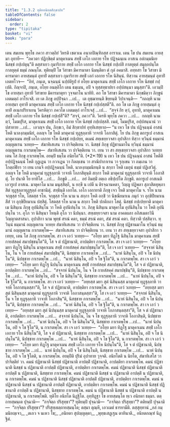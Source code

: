 ```yaml
---
title: "1.3.2 ทุติยอนิยตสิกฺขาปท"
tableOfContents: false
sidebar:
  order: 2
type: "tipitaka"
basket: "vi"
book: "para"
---
```



<DynamicBreadcrumb />

<Division number="452" book="para" e="ch" v="1" p="289">

<Paragraph number="1829" book="para">
เตน สมเยน พุทฺโธ ภควา สาวตฺถิยํ วิหรติ เชตวเน อนาถปิณฺฑิกสฺส อาราเม. เตน โข ปน สมเยน อายสฺมา อุทายี—  “ภควตา ปฏิกฺขิตฺตํ มาตุคาเมน สทฺธิํ เอโก เอกาย รโห ปฏิจฺฉนฺเน อาสเน อลํกมฺมนิเย นิสชฺชํ กปฺเปตุนฺ”ติ ตสฺสาเยว กุมาริกาย สทฺธิํ เอโก เอกาย รโห นิสชฺชํ กปฺเปสิ กาลยุตฺตํ สมุลฺลปนฺโต กาลยุตฺตํ ธมฺมํ ภณนฺโต. ทุติยมฺปิ โข วิสาขา มิคารมาตา นิมนฺติตา ตํ กุลํ อคมาสิ. อทฺทสา โข วิสาขา มิคารมาตา อายสฺมนฺตํ อุทายิํ ตสฺสาเยว กุมาริกาย สทฺธิํ เอกํ เอกาย รโห นิสินฺนํ. ทิสฺวาน อายสฺมนฺตํ อุทายิํ เอตทโวจ—  “อิทํ, ภนฺเต, นจฺฉนฺนํ นปฺปติรูปํ ยํ อโยฺย มาตุคาเมน สทฺธิํ เอโก เอกาย รโห นิสชฺชํ กปฺเปติ. กิญฺจาปิ, ภนฺเต, อโยฺย อนตฺถิโก เตน ธมฺเมน, อปิ จ ทุสฺสทฺธาปยา อปฺปสนฺนา มนุสฺสา”ติ. เอวมฺปิ โข อายสฺมา อุทายี วิสาขาย มิคารมาตุยา วุจฺจมาโน นาทิยิ. อถ โข วิสาขา มิคารมาตา นิกฺขมิตฺวา ภิกฺขูนํ เอตมตฺถํ อาโรเจสิ. เย เต ภิกฺขู อปฺปิจฺฉา …เป…  เต อุชฺฌายนฺติ ขิยฺยนฺติ วิปาเจนฺติ—  “กถญฺหิ นาม อายสฺมา อุทายี มาตุคาเมน สทฺธิํ เอโก เอกาย รโห นิสชฺชํ กปฺเปสฺสตี”ติ.
</Paragraph>

<Paragraph number="1830" book="para">
อถ โข เต ภิกฺขู อายสฺมนฺตํ อุทายิํ อเนกปริยาเยน วิครหิตฺวา ภควโต เอตมตฺถํ อาโรเจสุํ …เป…  “สจฺจํ กิร ตฺวํ, อุทายิ, มาตุคาเมน สทฺธิํ เอโก เอกาย รโห นิสชฺชํ กปฺเปสี”ติ? “สจฺจํ, ภควา”ติ. วิครหิ พุทฺโธ ภควา …เป…  กถญฺหิ นาม ตฺวํ, โมฆปุริส, มาตุคาเมน สทฺธิํ เอโก เอกาย รโห นิสชฺชํ กปฺเปสฺสสิ. เนตํ, โมฆปุริส, อปฺปสนฺนานํ วา ปสาทาย …เป…  เอวญฺจ ปน, ภิกฺขเว, อิมํ สิกฺขาปทํ อุทฺทิเสยฺยาถ—
</Paragraph>

</Division>
<Division number="453" book="para" e="ch" v="1" p="290">

<Paragraph number="1831" book="para">
<Emphasis>“น เหว โข ปน ปฏิจฺฉนฺนํ อาสนํ โหติ นาลงฺกมฺมนิยํ, อลญฺจ โข โหติ มาตุคามํ ทุฏฺฐุลฺลาหิ วาจาหิ โอภาสิตุํ. โย ปน ภิกฺขุ ตถารูเป อาสเน มาตุคาเมน สทฺธิํ เอโก เอกาย รโห นิสชฺชํ กปฺเปยฺย, ตเมนํ สทฺเธยฺยวจสา อุปาสิกา ทิสฺวา ทฺวินฺนํ ธมฺมานํ อญฺญตเรน วเทยฺย—  สํฆาทิเสเสน วา ปาจิตฺติเยน วา. นิสชฺชํ ภิกฺขุ ปฏิชานมาโน ทฺวินฺนํ ธมฺมานํ อญฺญตเรน กาเรตพฺโพ—  สํฆาทิเสเสน วา ปาจิตฺติเยน วา. เยน วา สา สทฺเธยฺยวจสา อุปาสิกา วเทยฺย เตน โส ภิกฺขุ กาเรตพฺโพ. อยมฺปิ ธมฺโม อนิยโต”</Emphasis>ติ. (*2*:<Emphasis>19</Emphasis>)
</Paragraph>

</Division>
<Division number="454" book="para" e="ch" v="1" p="290">

<Paragraph number="1832" book="para">
<Emphasis>น เหว โข ปน ปฏิจฺฉนฺนํ อาสนํ โหตี</Emphasis>ติ อปฺปฏิจฺฉนฺนํ โหติ กุฏฺเฏน วา กวาเฏน วา กิลญฺเชน วา สาณิปากาเรน วา รุกฺเขน วา ถมฺเภน วา โกตฺถฬิยา วา เยน เกนจิ อปฺปฏิจฺฉนฺนํ โหติ.
</Paragraph>

<Paragraph number="1833" book="para">
<Emphasis>นาลงฺกมฺมนิยนฺ</Emphasis>ติ น สกฺกา โหติ เมถุนํ ธมฺมํ ปฏิเสวิตุํ.
</Paragraph>

<Paragraph number="1834" book="para">
<Emphasis>อลญฺจ โข โหติ มาตุคามํ ทุฏฺฐุลฺลาหิ วาจาหิ โอภาสิตุนฺ</Emphasis>ติ สกฺกา โหติ มาตุคามํ ทุฏฺฐุลฺลาหิ วาจาหิ โอภาสิตุํ.
</Paragraph>

<Paragraph number="1835" book="para">
<Emphasis>โย ปนา</Emphasis>ติ โย ยาทิโส …เป…  <Emphasis>ภิกฺขู</Emphasis>ติ …เป…  อยํ อิมสฺมิํ อตฺเถ อธิปฺเปโต ภิกฺขูติ.
</Paragraph>

<Paragraph number="1836" book="para">
<Emphasis>ตถารูเป อาสเน</Emphasis>ติ เอวรูเป อาสเน.
</Paragraph>

<Paragraph number="1837" book="para">
<Emphasis>มาตุคาโม</Emphasis> นาม มนุสฺสิตฺถี, น ยกฺขี น เปตี น ติรจฺฉานคตา, วิญฺญู ปฏิพลา สุภาสิตทุพฺภาสิตํ ทุฏฺฐุลฺลาทุฏฺฐุลฺลํ อาชานิตุํ.
</Paragraph>

<Paragraph number="1838" book="para">
<Emphasis>สทฺธินฺ</Emphasis>ติ เอกโต.
</Paragraph>

<Paragraph number="1839" book="para">
<Emphasis>เอโก เอกายา</Emphasis>ติ ภิกฺขุ เจว โหติ มาตุคาโม จ.
</Paragraph>

<Paragraph number="1840" book="para">
<Emphasis>รโห</Emphasis> นาม จกฺขุสฺส รโห, โสตสฺส รโห. <Emphasis>จกฺขุสฺส รโห</Emphasis> นาม น สกฺกา โหติ อกฺขิํ วา นิขณียมาเน ภมุกํ วา อุกฺขิปียมาเน สีสํ วา อุกฺขิปียมาเน ปสฺสิตุํ. <Emphasis>โสตสฺส รโห</Emphasis> นาม น สกฺกา โหติ ปกติกถา โสตุํ.
</Paragraph>

<Paragraph number="1841" book="para">
<Emphasis>นิสชฺชํ กปฺเปยฺยา</Emphasis>ติ มาตุคาเม นิสินฺเน ภิกฺขุ อุปนิสินฺโน วา โหติ อุปนิปนฺโน วา. ภิกฺขุ นิสินฺเน มาตุคาโม อุปนิสินฺโน วา โหติ อุปนิปนฺโน วา. อุโภ วา นิสินฺนา โหนฺติ อุโภ วา นิปนฺนา.
</Paragraph>

<Paragraph number="1842" book="para">
<Emphasis>สทฺเธยฺยวจสา</Emphasis> นาม อาคตผลา อภิสเมตาวินี วิญฺญาตสาสนา.
</Paragraph>

<Paragraph number="1843" book="para">
<Emphasis>อุปาสิกา</Emphasis> นาม พุทฺธํ สรณํ คตา, ธมฺมํ สรณํ คตา, สํฆํ สรณํ คตา.
</Paragraph>

<Paragraph number="1844" book="para">
<Emphasis>ทิสฺวา</Emphasis>ติ ปสฺสิตฺวา.
</Paragraph>

<Paragraph number="1845" book="para">
<Emphasis>ทฺวินฺนํ ธมฺมานํ อญฺญตเรน วเทยฺย สํฆาทิเสเสน วา ปาจิตฺติเยน วา</Emphasis>. นิสชฺชํ ภิกฺขุ ปฏิชานมาโน ทฺวินฺนํ ธมฺมานํ อญฺญตเรน กาเรตพฺโพ—  สํฆาทิเสเสน วา ปาจิตฺติเยน วา. เยน วา สา สทฺเธยฺยวจสา อุปาสิกา วเทยฺย, เตน โส ภิกฺขุ กาเรตพฺโพ.
</Paragraph>

</Division>
<Division number="455" book="para" e="ch" v="1" p="291">

<Paragraph number="1846" book="para">
สา เจ เอวํ วเทยฺย—  “อโยฺย มยา ทิฏฺโฐ นิสินฺโน มาตุคาเมน สทฺธิํ กายสํสคฺคํ สมาปชฺชนฺโต”ติ, โส จ ตํ ปฏิชานาติ, อาปตฺติยา กาเรตพฺโพ. สา เจ เอวํ วเทยฺย—  “อโยฺย มยา ทิฏฺโฐ นิสินฺโน มาตุคาเมน สทฺธิํ กายสํสคฺคํ สมาปชฺชนฺโต”ติ, โส เจ เอวํ วเทยฺย—  “สจฺจาหํ นิสินฺโน, โน จ โข กายสํสคฺคํ สมาปชฺชินฺ”ติ, นิสชฺชาย กาเรตพฺโพ …เป…  “นาหํ นิสินฺโน, อปิ จ โข นิปนฺโน”ติ, นิปชฺชาย กาเรตพฺโพ …เป…  “นาหํ นิสินฺโน, อปิ จ โข ฐิโต”ติ, น กาเรตพฺโพ.
</Paragraph>

<Paragraph number="1847" book="para">
สา เจ เอวํ วเทยฺย—  “อโยฺย มยา ทิฏฺโฐ นิปนฺโน มาตุคาเมน สทฺธิํ กายสํสคฺคํ สมาปชฺชนฺโต”ติ, โส จ ตํ ปฏิชานาติ, อาปตฺติยา กาเรตพฺโพ …เป…  “สจฺจาหํ นิปนฺโน, โน จ โข กายสํสคฺคํ สมาปชฺชินฺ”ติ, นิปชฺชาย กาเรตพฺโพ …เป…  “นาหํ นิปนฺโน, อปิ จ โข นิสินฺโน”ติ, นิสชฺชาย กาเรตพฺโพ …เป…  “นาหํ นิปนฺโน, อปิ จ โข ฐิโต”ติ, น กาเรตพฺโพ.
</Paragraph>

<Paragraph number="1848" book="para">
สา เจ เอวํ วเทยฺย—  “อยฺยสฺส มยา สุตํ นิสินฺนสฺส มาตุคามํ ทุฏฺฐุลฺลาหิ วาจาหิ โอภาสนฺตสฺสา”ติ, โส จ ตํ ปฏิชานาติ, อาปตฺติยา กาเรตพฺโพ. สา เจ เอวํ วเทยฺย—  “อยฺยสฺส มยา สุตํ นิสินฺนสฺส มาตุคามํ ทุฏฺฐุลฺลาหิ วาจาหิ โอภาสนฺตสฺสา”ติ, โส เจ เอวํ วเทยฺย—  “สจฺจาหํ นิสินฺโน, โน จ โข ทุฏฺฐุลฺลาหิ วาจาหิ โอภาสินฺ”ติ, นิสชฺชาย กาเรตพฺโพ …เป…  “นาหํ นิสินฺโน, อปิ จ โข นิปนฺโน”ติ, นิปชฺชาย กาเรตพฺโพ …เป…  “นาหํ นิสินฺโน, อปิ จ โข ฐิโต”ติ, น กาเรตพฺโพ.
</Paragraph>

<Paragraph number="1849" book="para">
สา เจ เอวํ วเทยฺย—  “อยฺยสฺส มยา สุตํ นิปนฺนสฺส มาตุคามํ ทุฏฺฐุลฺลาหิ วาจาหิ โอภาสนฺตสฺสา”ติ, โส จ ตํ ปฏิชานาติ, อาปตฺติยา กาเรตพฺโพ …เป…  สจฺจาหํ นิปนฺโน, โน จ โข ทุฏฺฐุลฺลาหิ วาจาหิ โอภาสินฺติ, นิปชฺชาย กาเรตพฺโพ …เป…  “นาหํ นิปนฺโน, อปิ จ โข นิสินฺโน”ติ, นิสชฺชาย กาเรตพฺโพ …เป…  “นาหํ นิปนฺโน, อปิ จ โข ฐิโต”ติ, น กาเรตพฺโพ.
</Paragraph>

</Division>
<Division number="456" book="para" e="ch" v="1" p="292">

<Paragraph number="1850" book="para">
สา เจ เอวํ วเทยฺย—  “อโยฺย มยา ทิฏฺโฐ มาตุคาเมน สทฺธิํ เอโก เอกาย รโห นิสินฺโน”ติ, โส จ ตํ ปฏิชานาติ, นิสชฺชาย กาเรตพฺโพ …เป…  “นาหํ นิสินฺโน, อปิ จ โข นิปนฺโน”ติ, นิปชฺชาย กาเรตพฺโพ …เป…  “นาหํ นิสินฺโน, อปิ จ โข ฐิโต”ติ, น กาเรตพฺโพ.
</Paragraph>

<Paragraph number="1851" book="para">
สา เจ เอวํ วเทยฺย—  “อโยฺย มยา ทิฏฺโฐ มาตุคาเมน สทฺธิํ เอโก เอกาย รโห นิปนฺโน”ติ, โส จ ตํ ปฏิชานาติ, นิปชฺชาย กาเรตพฺโพ …เป…  นาหํ นิปนฺโน, อปิ จ โข นิสินฺโนติ, นิสชฺชาย กาเรตพฺโพ …เป…  นาหํ นิปนฺโน, อปิ จ โข ฐิโตติ, น กาเรตพฺโพ.
</Paragraph>

<Paragraph number="1852" book="para">
<Emphasis>อยมฺปี</Emphasis>ติ ปุริมํ อุปาทาย วุจฺจติ.
</Paragraph>

<Paragraph number="1853" book="para">
<Emphasis>อนิยโต</Emphasis>ติ น นิยโต, สํฆาทิเสโส วา ปาจิตฺติยํ วา.
</Paragraph>

</Division>
<Division number="457" book="para" e="ch" v="1" p="293">

<Paragraph number="1854" book="para">
คมนํ ปฏิชานาติ นิสชฺชํ ปฏิชานาติ อาปตฺติํ ปฏิชานาติ, อาปตฺติยา กาเรตพฺโพ. คมนํ ปฏิชานาติ นิสชฺชํ น ปฏิชานาติ อาปตฺติํ ปฏิชานาติ, อาปตฺติยา กาเรตพฺโพ. คมนํ ปฏิชานาติ นิสชฺชํ ปฏิชานาติ อาปตฺติํ น ปฏิชานาติ, นิสชฺชาย กาเรตพฺโพ. คมนํ ปฏิชานาติ นิสชฺชํ น ปฏิชานาติ อาปตฺติํ น ปฏิชานาติ, น กาเรตพฺโพ.
</Paragraph>

<Paragraph number="1855" book="para">
คมนํ น ปฏิชานาติ นิสชฺชํ ปฏิชานาติ อาปตฺติํ ปฏิชานาติ, อาปตฺติยา กาเรตพฺโพ. คมนํ น ปฏิชานาติ นิสชฺชํ น ปฏิชานาติ อาปตฺติํ ปฏิชานาติ, อาปตฺติยา กาเรตพฺโพ. คมนํ น ปฏิชานาติ นิสชฺชํ ปฏิชานาติ อาปตฺติํ น ปฏิชานาติ, นิสชฺชาย กาเรตพฺโพ. คมนํ น ปฏิชานาติ นิสชฺชํ น ปฏิชานาติ อาปตฺติํ น ปฏิชานาติ, น กาเรตพฺโพติ.

</Paragraph>
</Division>

<Paragraph number="1856" type="center" book="para">
ทุติโย อนิยโต นิฏฺฐิโต.


</Paragraph>

<Division number="458" book="para" e="ch" v="1" p="293">

<Paragraph number="1857" book="para">
อุทฺทิฏฺฐา โข อายสฺมนฺโต ทฺเว อนิยตา ธมฺมา. ตตฺถายสฺมนฺเต ปุจฺฉามิ—  “กจฺจิตฺถ ปริสุทฺธา”? ทุติยมฺปิ ปุจฺฉามิ—  “กจฺจิตฺถ ปริสุทฺธา”? ตติยมฺปิ ปุจฺฉามิ—  “กจฺจิตฺถ ปริสุทฺธา”? ปริสุทฺเธตฺถายสฺมนฺโต; ตสฺมา ตุณฺหี, เอวเมตํ ธารยามีติ.

</Paragraph>
</Division>

<Paragraph number="1858" type="center" book="para">
ตสฺสุทฺทานํ


</Paragraph>

<Paragraph number="1859" type="verses" book="para">
_อลํ กมฺมนิยญฺเจว,_  
_ตเถว จ นเหว โข;_  
_อนิยตา สุปญฺญตฺตา,_  
_พุทฺธเสฏฺเฐน ตาทินาติ._  


</Paragraph>

<Paragraph number="1860" type="center" book="para">
อนิยตกณฺฑํ นิฏฺฐิตํ.
</Paragraph>